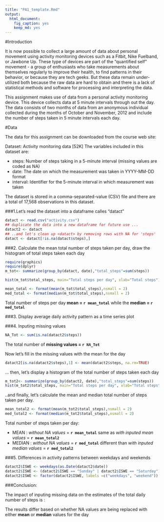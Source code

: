 ```yaml
---
title: "PA1_template.Rmd"
output:
  html_document:
    fig_caption: yes
    keep_md: yes
---
```


#Introduction

It is now possible to collect a large amount of data about personal movement 
using activity monitoring devices such as a Fitbit, Nike Fuelband, or Jawbone Up. These type of devices are part of the "quantified self" movement - a group of enthusiasts who take measurements about themselves regularly to improve their health, to find patterns in their behavior, or because they are tech geeks. But these data remain under-utilized both because the raw data are hard to obtain and there is a lack of statistical methods and software for processing and interpreting the data.

This assignment makes use of data from a personal activity monitoring device. This device collects data at 5 minute intervals through out the day. The data consists of two months of data from an anonymous individual collected during the months of October and November, 2012 and include the number of steps taken in 5 minute intervals each day.

#Data

The data for this assignment can be downloaded from the course web site:

Dataset: Activity monitoring data [52K]
The variables included in this dataset are:

- steps: Number of steps taking in a 5-minute interval (missing values are coded as NA)
- date: The date on which the measurement was taken in YYYY-MM-DD format
- interval: Identifier for the 5-minute interval in which measurement was taken

The dataset is stored in a comma-separated-value (CSV) file and there are a 
total of 17,568 observations in this dataset.

###1.Let's read the dataset into a dataframe calles "datact"

```r
datact <- read.csv("activity.csv")
## duplicate the data into a new dataframe for future use ...
datact2 <- datact
## ..and let's clean up <datact> by removing rows with NA for 'steps'
datact <- datact[!is.na(datact$steps),]
```

###2. Calculate the mean total number of steps taken per day, draw the histogram of
total steps taken each day

```r
require(graphics)
require(dplyr)
m_tot<- summarize(group_by(datact, date),"total_steps"=sum(steps))
```

```r
hist(m_tot$total_steps, main="Total steps per day", xlab="Total steps")
```

```r
mean_total <- format(mean(m_tot$total_steps),nsmall = 2)
med_total <- format(median(m_tot$total_steps),nsmall = 2)
```

Total number of steps per day **mean = `r mean_total`** while the **median = `r med_total`**

###3. Display average daily activity pattern as a time series plot


###4. Inputing missing values
```r
NA_Tot <- sum(is.na(datact2$steps))
```

The total number of **missing values = `r NA_Tot`**

Now let's fill in the missing values with the mean for the day
```r
datact2[is.na(datact2$steps),1] <- mean(datact2$steps, na.rm=TRUE)
```

... then, let's display a histogram of the total number of steps taken each day 
```r
m_tot2<- summarize(group_by(datact2, date),"total_steps"=sum(steps))
hist(m_tot2$total_steps, main="Total steps per day", xlab="Total steps")
```

..and finally, let's calculate the mean and median total number of steps taken per day.

```r
mean_total2 <- format(mean(m_tot2$total_steps),nsmall = 2)
med_total2 <- format(median(m_tot2$total_steps),nsmall = 2)
```

Total number of steps taken per day:

- MEAN    : *without NA values* = **`r mean_total`** same as *with inputed mean values* =  **`r mean_total2`**
- MEDIAN  : *without NA values* = **`r med_total`** different than  *with inputed median values* = **`r med_total2`**

###5. Differences in activity patterns between weekdays and weekends

```r
datact2$ISWE <- weekdays(as.Date(datact2$date))
datact2$ISWE <- (datact2$ISWE == "Sunday" | datact2$ISWE == "Saturday")
datact2$ISWE <- factor(datact2$ISWE, labels =c("weekdays", "weekend"))
```


###Conclusion:

The impact of inputing missing data on the estimates of the total daily number 
of steps is :

The results differ based on whether NA values are being replaced with either **mean** or **median** values for the day